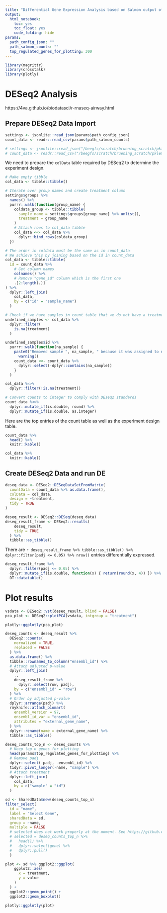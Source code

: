 ```yaml
---
title: "Differential Gene Expression Analysis based on Salmon output of nf-core RNASeq pipeline."
output:
  html_notebook:
    toc: yes
    toc_float: yes
    code_folding: hide
params:
  path_config_json: ""
  path_salmon_counts: ""
  top_regulated_genes_for_plotting: 300
---
```


```r
library(magrittr)
library(crosstalk)
library(plotly)
```

# DESeq2 Analysis

https://4va.github.io/biodatasci/r-rnaseq-airway.html

## Prepare DESeq2 Data Import

```r

settings <- jsonlite::read_json(params$path_config_json)
count_data <- readr::read_csv(params$path_salmon_counts)

# settings <- jsonlite::read_json("/beegfs/scratch/bruening_scratch/pklemm/2019-04-philipp-cers/nf-rnaseq/philipp_config.json")
# count_data <- readr::read_csv("/beegfs/scratch/bruening_scratch/pklemm/2019-04-philipp-cers/nf-rnaseq/results/salmon/salmon_merged_gene_counts.csv")
```

We need to prepare the `colData` table required by DESeq2 to determine the experiment design.

```r

# Make empty tibble
col_data <- tibble::tibble()

# Iterate over group names and create treatment column
settings$groups %>%
  names() %>%
  purrr::walk(function(group_name) {
    coldata_group <- tibble::tibble(
      sample_name = settings$groups[group_name] %>% unlist(),
      treatment = group_name
    )
    # Attach rows to col_data tibble
    col_data <<- col_data %>%
      dplyr::bind_rows(coldata_group)
  })

# The order in coldata must be the same as in count_data
# We achieve this by joining based on the id in count_data
col_data <- tibble::tibble(
  id = count_data %>%
    # Get column names
    colnames() %>%
    # Remove "gene_id" column which is the first one
    .[2:length(.)]
) %>%
  dplyr::left_join(
    col_data,
    by = c("id" = "sample_name")
  )

```

```r
# Check if we have samples in count table that we do not have a treatment for
undefined_samples <- col_data %>%
  dplyr::filter(
    is.na(treatment)
  )

undefined_samples$id %>%
  purrr::walk(function(na_sample) {
    paste0("Removed sample ", na_sample, " because it was assigned to no treatment group in the JSON file") %>%
      warning()
    count_data <<- count_data %>%
      dplyr::select(-dplyr::contains(na_sample))
    }
  )

col_data %<>%
  dplyr::filter(!is.na(treatment))

# Convert counts to integer to comply with DEseq2 standards
count_data %<>%
  dplyr::mutate_if(is.double, round) %>%
  dplyr::mutate_if(is.double, as.integer)

```

Here are the top entries of the count table as well as the experiment design table.

```r

count_data %>%
  head() %>%
  knitr::kable()

col_data %>%
  knitr::kable()

```

## Create DESeq2 Data and run DE

```r

deseq_data <- DESeq2::DESeqDataSetFromMatrix(
  countData = count_data %>% as.data.frame(),
  colData = col_data,
  design = ~treatment,
  tidy = TRUE
)

```

```r

deseq_result <- DESeq2::DESeq(deseq_data)
deseq_result_frame <- DESeq2::results(
    deseq_result,
    tidy = TRUE
  ) %>%
  tibble::as_tibble()

```

There are `r deseq_result_frame %>% tibble::as_tibble() %>% dplyr::filter(padj <= 0.05) %>% nrow()` entries differentially expressed.

```r

deseq_result_frame %>%
  dplyr::filter(padj <= 0.05) %>%
  dplyr::mutate_if(is.double, function(x) { return(round(x, 4)) }) %>%
  DT::datatable()

```

# Plot results

```r

vsdata <- DESeq2::vst(deseq_result, blind = FALSE)
pca_plot <- DESeq2::plotPCA(vsdata, intgroup = "treatment")

plotly::ggplotly(pca_plot)

```

```r

deseq_counts <- deseq_result %>%
  DESeq2::counts(
    normalized = TRUE,
    replaced = FALSE
  ) %>%
  as.data.frame() %>%
  tibble::rownames_to_column("ensembl_id") %>%
  # Attach adjusted p-value
  dplyr::left_join(
    .,
    deseq_result_frame %>%
      dplyr::select(row, padj),
    by = c("ensembl_id" = "row")
  ) %>%
  # Order by adjusted p-value
  dplyr::arrange(padj) %>%
  rmyknife::attach_biomart(
    ensembl_version = 97,
    ensembl_id_var = "ensembl_id",
    attributes = "external_gene_name",
  ) %>%
  dplyr::rename(name = external_gene_name) %>%
  tibble::as_tibble()

```

```r

deseq_counts_top_n <- deseq_counts %>%
  # Keep top n genes for plotting
  head(params$top_regulated_genes_for_plotting) %>%
  # Remove padj
  dplyr::select(-padj, -ensembl_id) %>%
  tidyr::pivot_longer(-name, "sample") %>%
  # Attach treatment
  dplyr::left_join(
    col_data,
    by = c("sample" = "id")
  )

sd <- SharedData$new(deseq_counts_top_n)
filter_select(
  id = "name",
  label = "Select Gene",
  sharedData = sd,
  group = ~name,
  multiple = FALSE
  # selected does not work properly at the moment. See https://github.com/rstudio/crosstalk/pull/70 for details
  # selected = deseq_counts_top_n %>% 
  #   head(1) %>%
  #   dplyr::select(gene) %>%
  #   dplyr::pull()
  )

plot <- sd %>% ggplot2::ggplot(
    ggplot2::aes(
      x = treatment,
      y = value
    )
  ) +
  ggplot2::geom_point() +
  ggplot2::geom_boxplot()

plotly::ggplotly(plot)

```
